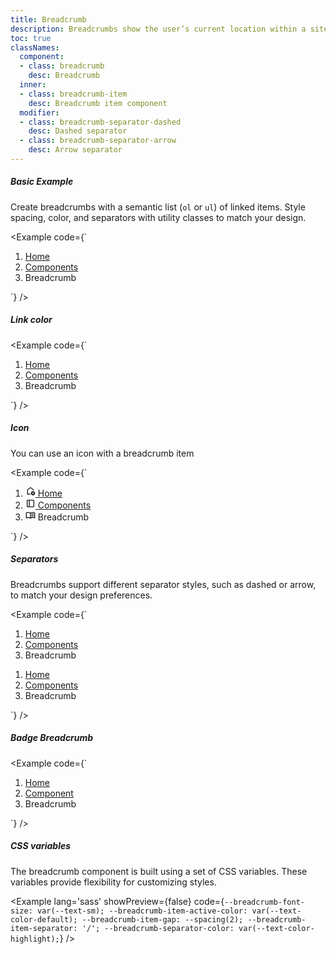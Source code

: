 ```yaml
---
title: Breadcrumb
description: Breadcrumbs show the user’s current location within a site hierarchy and provide links to parent pages. Separators are applied automatically with CSS.
toc: true
classNames:
  component: 
  - class: breadcrumb
    desc: Breadcrumb
  inner: 
  - class: breadcrumb-item
    desc: Breadcrumb item component
  modifier: 
  - class: breadcrumb-separator-dashed
    desc: Dashed separator
  - class: breadcrumb-separator-arrow
    desc: Arrow separator
---
```


##### Basic Example

Create breadcrumbs with a semantic list (`ol` or `ul`) of linked items. Style spacing, color, and separators with utility classes to match your design.

<Example code={`<nav aria-label="breadcrumb">
    <ol class="breadcrumb">
      <li class="breadcrumb-item"><a href="#" class="link link-hover">Home</a></li>
      <li class="breadcrumb-item"><a href="#" class="link link-hover">Components</a></li>
      <li class="breadcrumb-item active" aria-current="page">Breadcrumb</li>
    </ol>
  </nav>`} />

##### Link color

<Example code={`<nav aria-label="breadcrumb">
    <ol class="breadcrumb">
      <li class="breadcrumb-item"><a href="#" class="link link-hover link-primary">Home</a></li>
      <li class="breadcrumb-item"><a href="#" class="link link-hover link-primary">Components</a></li>
      <li class="breadcrumb-item active" aria-current="page">Breadcrumb</li>
    </ol>
  </nav>`} />

##### Icon

You can use an icon with a breadcrumb item

<Example code={`<nav aria-label="breadcrumb">
    <ol class="breadcrumb">
      <li class="breadcrumb-item">
        <a href="#" class="link link-hover">
          <svg xmlns="http://www.w3.org/2000/svg" width="16" height="16" viewBox="0 0 24 24"><path fill="currentColor" d="M17.5 19h1v-2.5H21v-1h-2.5V13h-1v2.5H15v1h2.5zm.5 2q-2.075 0-3.537-1.463T13 16t1.463-3.537T18 11t3.538 1.463T23 16t-1.463 3.538T18 21M4 19V7l8-6l8 6v2.3q-.475-.15-.975-.225T18 9V8l-6-4.5L6 8v9h5.075q.075.525.225 1.025t.375.975zm8-8.75"/></svg>
          Home
        </a>
      </li>
      <li class="breadcrumb-item">
        <a href="#" class="link link-hover">
          <svg xmlns="http://www.w3.org/2000/svg" width="16" height="16" viewBox="0 0 24 24"><path fill="currentColor" d="M5 21q-.825 0-1.412-.587T3 19V5q0-.825.588-1.412T5 3h14q.825 0 1.413.588T21 5v14q0 .825-.587 1.413T19 21zm3-2V5H5v14zm2 0h9V5h-9zm-2 0H5z"/></svg>
          Components
        </a>
      </li>
      <li class="breadcrumb-item active" aria-current="page">
        <svg xmlns="http://www.w3.org/2000/svg" width="16" height="16" viewBox="0 0 24 24"><path fill="currentColor" d="M6.5 16q1.175 0 2.288.263T11 17.05V7.2q-1.025-.6-2.175-.9T6.5 6q-.9 0-1.788.175T3 6.7v9.9q.875-.3 1.738-.45T6.5 16m6.5 1.05q1.1-.525 2.213-.787T17.5 16q.9 0 1.763.15T21 16.6V6.7q-.825-.35-1.713-.525T17.5 6q-1.175 0-2.325.3T13 7.2zm-1 2.425q-.35 0-.663-.087t-.587-.238q-.975-.575-2.05-.862T6.5 18q-1.05 0-2.062.275T2.5 19.05q-.525.275-1.012-.025T1 18.15V6.1q0-.275.138-.525T1.55 5.2q1.15-.6 2.4-.9T6.5 4q1.45 0 2.838.375T12 5.5q1.275-.75 2.663-1.125T17.5 4q1.3 0 2.55.3t2.4.9q.275.125.413.375T23 6.1v12.05q0 .575-.487.875t-1.013.025q-.925-.5-1.937-.775T17.5 18q-1.125 0-2.2.288t-2.05.862q-.275.15-.587.238t-.663.087m2-10.7q0-.225.163-.462T14.525 8q.725-.25 1.45-.375T17.5 7.5q.5 0 .988.063t.962.162q.225.05.388.25t.162.45q0 .425-.275.625t-.7.1q-.35-.075-.737-.112T17.5 9q-.65 0-1.275.125t-1.2.325q-.45.175-.737-.025T14 8.775m0 5.5q0-.225.163-.462t.362-.313q.725-.25 1.45-.375T17.5 13q.5 0 .988.063t.962.162q.225.05.388.25t.162.45q0 .425-.275.625t-.7.1q-.35-.075-.737-.112T17.5 14.5q-.65 0-1.275.113t-1.2.312q-.45.175-.737-.012T14 14.275m0-2.75q0-.225.163-.462t.362-.313q.725-.25 1.45-.375t1.525-.125q.5 0 .988.063t.962.162q.225.05.388.25t.162.45q0 .425-.275.625t-.7.1q-.35-.075-.737-.112t-.788-.038q-.65 0-1.275.125t-1.2.325q-.45.175-.737-.025t-.288-.65"/></svg>
        Breadcrumb
      </li>
    </ol>
  </nav>`} />

##### Separators

Breadcrumbs support different separator styles, such as dashed or arrow, to match your design preferences.

<Example code={`<nav aria-label="breadcrumb">
    <ol class="breadcrumb breadcrumb-separator-dashed">
      <li class="breadcrumb-item"><a href="#" class="link link-hover link-primary">Home</a></li>
      <li class="breadcrumb-item"><a href="#" class="link link-hover link-primary">Components</a></li>
      <li class="breadcrumb-item active" aria-current="page">Breadcrumb</li>
    </ol>
  </nav>
  <nav aria-label="breadcrumb">
    <ol class="breadcrumb breadcrumb-separator-arrow">
      <li class="breadcrumb-item"><a href="#" class="link link-hover link-primary">Home</a></li>
      <li class="breadcrumb-item"><a href="#" class="link link-hover link-primary">Components</a></li>
      <li class="breadcrumb-item active" aria-current="page">Breadcrumb</li>
    </ol>
  </nav>`} />

##### Badge Breadcrumb

<Example code={`<nav aria-label="breadcrumb">
    <ol class="breadcrumb">
      <li class="breadcrumb-item"><a href='#' class="badge badge-subtle badge-link">Home</a></li>
      <li class="breadcrumb-item"><a href='#' class="badge badge-subtle badge-link">Component</a></li>
      <li class="breadcrumb-item active" aria-current="page"><span class="badge badge-subtle">Breadcrumb</span></li>
    </ol>
  </nav>`} />

##### CSS variables

The breadcrumb component is built using a set of CSS variables. These variables provide flexibility for customizing styles.

<Example lang='sass' showPreview={false}
  code={`--breadcrumb-font-size: var(--text-sm);
  --breadcrumb-item-active-color: var(--text-color-default);
  --breadcrumb-item-gap: --spacing(2);
  --breadcrumb-item-separator: '/';
  --breadcrumb-separator-color: var(--text-color-highlight);`}
/>
